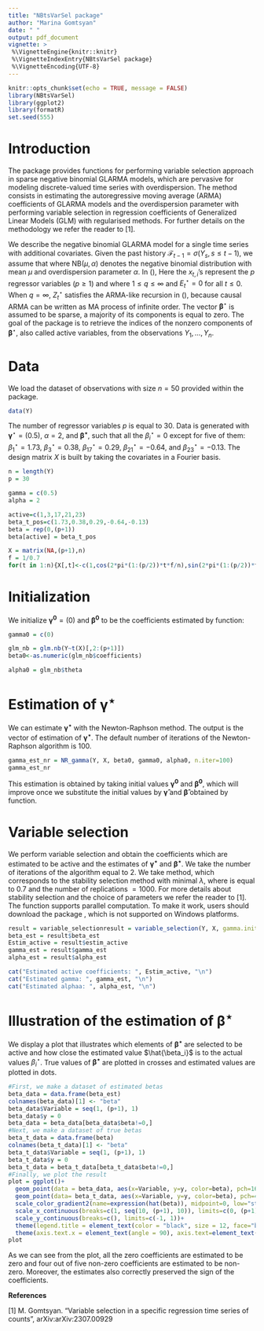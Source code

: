 ```yaml
---
title: "NBtsVarSel package"
author: "Marina Gomtsyan"
date: " "
output: pdf_document
vignette: >
 %\VignetteEngine{knitr::knitr}
 %\VignetteIndexEntry{NBtsVarSel package}
 %\VignetteEncoding{UTF-8}
---
```


```r
knitr::opts_chunk$set(echo = TRUE, message = FALSE)
library(NBtsVarSel)
library(ggplot2)
library(formatR)
set.seed(555)
```

# Introduction
The package \textsf{NBtsVarSel} provides functions for performing variable selection approach in sparse negative binomial GLARMA models, which are pervasive for modeling discrete-valued time series with overdispersion. The method consists in estimating the autoregressive moving average (ARMA) coefficients of GLARMA models and the overdispersion parameter with performing variable selection in regression coefficients of Generalized Linear Models (GLM) with regularised methods. For further details on the methodology we refer the reader to [1].

We describe the negative binomial GLARMA model for a single time series with additional covariates. Given the past history $\mathcal{F}_{t-1} = \sigma(Y_s, s\leq t-1)$, we assume that
\begin{equation}Y_t | \mathcal{F}_{t-1} \sim \text{NB}\left(\mu_t^\star, \alpha^\star\right),
\label{eq1}
\end{equation}
where $\text{NB}(\mu, \alpha)$ denotes the negative binomial distribution with mean $\mu$ and overdispersion parameter $\alpha$. In (\ref{eq1}),
\begin{equation}\label{eq2}
\mu_t^\star=\exp(W_t^\star) \textrm{ with } W_t^\star=\sum_{i=0}^p\beta_i^\star x_{t,i}+Z_t^\star.
\end{equation}
Here the $x_{t,i}$'s represent the $p$ regressor variables ($p\geq 1$) and
\begin{equation}\label{eq3}
Z_t^\star=\sum_{j=1}^q \gamma_j^\star E_{t-j}^\star \textrm{ with } E_t^\star=\frac{Y_t-\mu_t^\star}{\mu_t^\star + {\mu_t^\star}^2/\alpha^\star},
\end{equation}
where $1\leq q\leq\infty$ and $E_t^\star=0$ for all $t\leq 0$. When $q=\infty$, $Z^{\star}_t$ satisfies the ARMA-like recursion in (\ref{eq3}), because causal ARMA can be written as MA process of infinite order. The vector $\pmb{\beta}^{\star}$ is assumed to be sparse, \textit{i.e.} a majority of its components is equal to zero. The goal of the \textsf{GlarmaVarSel} package is to retrieve the indices of the nonzero components of $\pmb{\beta}^{\star}$, also called active variables, from the observations $Y_1, \dots, Y_n$.

# Data 
We load the dataset of observations \verb|Y| with size $n=50$ provided within the package.
```r
data(Y)
```

The number of regressor variables $p$ is equal to 30. Data \verb|Y| is generated with $\pmb{\gamma}^{\star} = (0.5)$, $\alpha=2$, and $\pmb{\beta^{\star}}$, such that all the $\beta_i^{\star}=0$ except for five of them: $\beta_1^{\star}=1.73$, $\beta_3^{\star}=0.38$, $\beta_{17}^{\star}=0.29$, $\beta_{21}^{\star}=-0.64$, and $\beta_{23}^{\star}=-0.13$. The design matrix $X$ is built by taking the covariates in a Fourier basis.

```r
n = length(Y)
p = 30
```

```r
gamma = c(0.5)
alpha = 2
```

```r
active=c(1,3,17,21,23)
beta_t_pos=c(1.73,0.38,0.29,-0.64,-0.13)
beta = rep(0,(p+1))
beta[active] = beta_t_pos
```

```r
X = matrix(NA,(p+1),n)
f = 1/0.7
for(t in 1:n){X[,t]<-c(1,cos(2*pi*(1:(p/2))*t*f/n),sin(2*pi*(1:(p/2))*t*f/n))}
```

# Initialization
We initialize  $\pmb{\gamma^{0}} = (0)$ and $\pmb{\beta^{0}}$ to be the coefficients estimated by \textsf{glm} function:
```r
gamma0 = c(0)

glm_nb = glm.nb(Y~t(X)[,2:(p+1)])
beta0<-as.numeric(glm_nb$coefficients)

alpha0 = glm_nb$theta
```


# Estimation of $\pmb{\gamma^{\star}}$
We can estimate $\pmb{\gamma^{\star}}$ with the Newton-Raphson method. The output is the vector of estimation of $\pmb{\gamma^{\star}}$. The default number of iterations \verb|n_iter| of the Newton-Raphson algorithm is 100.
```r
gamma_est_nr = NR_gamma(Y, X, beta0, gamma0, alpha0, n.iter=100)
gamma_est_nr
```
  This estimation is obtained by taking initial values $\pmb{\gamma^{0}}$ and $\pmb{\beta^{0}}$, which will improve once we substitute the initial values by $\pmb{\hat{\gamma}}$ and $\pmb{\hat{\beta}}$ obtained by \verb|variable_selection| function.

# Variable selection
We perform variable selection and obtain the coefficients which are estimated to be active and the estimates of $\pmb{\gamma^{\star}}$ and $\pmb{\beta^{\star}}$. We take the number of iterations of the algorithm \verb|k_max| equal to 2. We take \verb|min| method, which corresponds to the stability selection method with minimal $\lambda$, where \verb|threshold| is equal to 0.7 and the number of replications \verb|nb_rep_ss| $=1000$. For more details about stability selection and the choice of parameters we refer the reader to [1]. The function supports parallel computation. To make it work, users should download the package \textsf{doMC}, which is not supported on Windows platforms.
```r
result = variable_selectionresult = variable_selection(Y, X, gamma.init=gamma0, alpha.init=NULL, k.max=1, method="cv", t=0.3, n.iter=100, n.rep=1000)
beta_est = result$beta_est
Estim_active = result$estim_active
gamma_est = result$gamma_est
alpha_est = result$alpha_est
```

```r
cat("Estimated active coefficients: ", Estim_active, "\n")
cat("Estimated gamma: ", gamma_est, "\n")
cat("Estimated alphaa: ", alpha_est, "\n")
```

# Illustration of the estimation of $\pmb{\beta^{\star}}$
We display a plot that illustrates which elements of $\pmb{\beta^{\star}}$ are selected to be active and how close the estimated value $\hat{\beta_i}$ is to the actual values $\beta^{\star}_i$. True values of  $\pmb{\beta^{\star}}$ are plotted in crosses and estimated values are plotted in dots.
```r
#First, we make a dataset of estimated betas
beta_data = data.frame(beta_est)
colnames(beta_data)[1] <- "beta"
beta_data$Variable = seq(1, (p+1), 1)
beta_data$y = 0
beta_data = beta_data[beta_data$beta!=0,]
#Next, we make a dataset of true betas
beta_t_data = data.frame(beta)
colnames(beta_t_data)[1] <- "beta"
beta_t_data$Variable = seq(1, (p+1), 1)
beta_t_data$y = 0
beta_t_data = beta_t_data[beta_t_data$beta!=0,]
#Finally, we plot the result
plot = ggplot()+
  geom_point(data = beta_data, aes(x=Variable, y=y, color=beta), pch=16, size=5, stroke = 2)+
  geom_point(data= beta_t_data, aes(x=Variable, y=y, color=beta), pch=4, size=6, stroke = 2)+
  scale_color_gradient2(name=expression(hat(beta)), midpoint=0, low="steelblue", mid = "white", high ="red")+
  scale_x_continuous(breaks=c(1, seq(10, (p+1), 10)), limits=c(0, (p+1)))+
  scale_y_continuous(breaks=c(), limits=c(-1, 1))+
  theme(legend.title = element_text(color = "black", size = 12, face="bold"), legend.text = element_text(color = "black", size = 10))+
  theme(axis.text.x = element_text(angle = 90), axis.text=element_text(size=10), axis.title=element_text(size=10,face="bold"), axis.title.y=element_blank())
plot
```

As we can see from the plot, all the zero coefficients are estimated to be zero and four out of five non-zero coefficients are estimated to be non-zero. Moreover, the estimates also correctly preserved the sign of the coefficients. 

**References**

[1] M. Gomtsyan. "Variable selection in a specific regression time series of counts", arXiv:arXiv:2307.00929 

